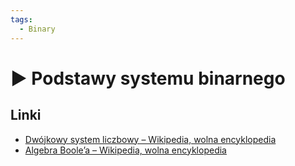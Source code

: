 ```yaml
---
tags:
  - Binary
---
```



# ▶️ Podstawy systemu binarnego

<YouTubePlayer videoId="WBCMcpSaBo0" />

## Linki

- [Dwójkowy system liczbowy – Wikipedia, wolna encyklopedia](https://pl.wikipedia.org/wiki/Dw%C3%B3jkowy_system_liczbowy)
- [Algebra Boole’a – Wikipedia, wolna encyklopedia](https://pl.wikipedia.org/wiki/Algebra_Boole%E2%80%99a)
